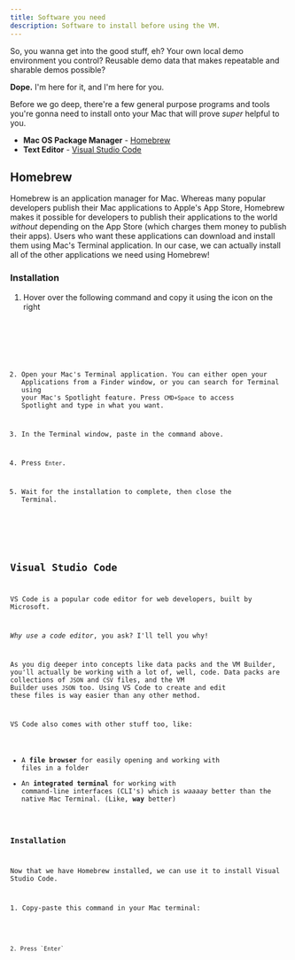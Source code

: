 ```yaml
---
title: Software you need
description: Software to install before using the VM.
---
```





So, you wanna get into the good stuff, eh? Your own local demo environment you control? Reusable demo data that makes repeatable and sharable demos possible?

**Dope.** I'm here for it, and I'm here for you.

Before we go deep, there're a few general purpose programs and tools you're gonna need to install onto your Mac that will prove _super_ helpful to you.

- **Mac OS Package Manager** - <a href="https://brew.sh/" target="_blank">Homebrew</a>
- **Text Editor** - <a href="https://code.visualstudio.com/" target="_blank">Visual Studio Code</a>

## Homebrew

Homebrew is an application manager for Mac. Whereas many popular developers publish their Mac applications to Apple's App Store, Homebrew makes it possible for developers to publish their applications to the world _without_ depending on the App Store (which charges them money to publish their apps). Users who want these applications can download and install them using Mac's Terminal application. In our case, we can actually install all of the other applications we need using Homebrew!

### Installation

<Steps>

1. Hover over the following command and copy it using the icon on the right

</Steps>

<Code code={installHomebrewCode} lang="bash" title='Install Homebrew' />

<Steps>

2. Open your Mac's Terminal application.  You can either open your Applications from a Finder window, or you can search for Terminal using your Mac's Spotlight feature.  Press `CMD+Space` to access Spotlight and type in what you want.

3. In the Terminal window, paste in the command above.

4. Press `Enter`.

5. Wait for the installation to complete, then close the Terminal.

</Steps>

## Visual Studio Code

VS Code is a popular code editor for web developers, built by Microsoft. 

_Why use a code editor_, you ask? I'll tell you why!

As you dig deeper into concepts like data packs and the VM Builder, you'll actually be working with a lot of, well, code. Data packs are collections of `JSON` and `CSV` files, and the VM Builder uses `JSON` too.  Using VS Code to create and edit these files is way easier than any other method.

VS Code also comes with other stuff too, like:

- A **file browser** for easily opening and working with files in a folder
- An **integrated terminal** for working with command-line interfaces (CLI's) which is _waaaay_ better than the native Mac Terminal. (Like, **way** better)

### Installation

Now that we have Homebrew installed, we can use it to install Visual Studio Code. 

<Steps>
1. Copy-paste this command in your Mac terminal:
</Steps>

<Code code={installVScode} lang="bash" title='Install Visual Studio Code' />

<Steps>
2. Press `Enter`
</Steps>